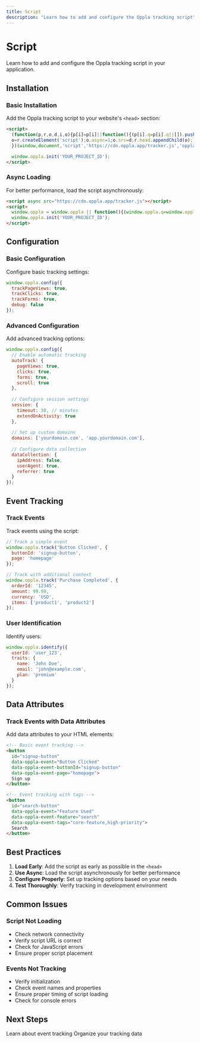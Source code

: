 ```yaml
---
title: Script
description: "Learn how to add and configure the Oppla tracking script"
---
```


# Script

Learn how to add and configure the Oppla tracking script in your application.

## Installation

### Basic Installation

Add the Oppla tracking script to your website's `<head>` section:

```html
<script>
  (function(p,r,o,d,i,o){p[i]=p[i]||function(){(p[i].q=p[i].q||[]).push(arguments)};
  o=r.createElement('script');o.async=1;o.src=d;r.head.appendChild(o);
  })(window,document,'script','https://cdn.oppla.app/tracker.js','oppla');

  window.oppla.init('YOUR_PROJECT_ID');
</script>
```

### Async Loading

For better performance, load the script asynchronously:

```html
<script async src="https://cdn.oppla.app/tracker.js"></script>
<script>
  window.oppla = window.oppla || function(){(window.oppla.q=window.oppla.q||[]).push(arguments)};
  window.oppla.init('YOUR_PROJECT_ID');
</script>
```

## Configuration

### Basic Configuration

Configure basic tracking settings:

```javascript
window.oppla.config({
  trackPageViews: true,
  trackClicks: true,
  trackForms: true,
  debug: false
});
```

### Advanced Configuration

Add advanced tracking options:

```javascript
window.oppla.config({
  // Enable automatic tracking
  autoTrack: {
    pageViews: true,
    clicks: true,
    forms: true,
    scroll: true
  },
  
  // Configure session settings
  session: {
    timeout: 30, // minutes
    extendOnActivity: true
  },
  
  // Set up custom domains
  domains: ['yourdomain.com', 'app.yourdomain.com'],
  
  // Configure data collection
  dataCollection: {
    ipAddress: false,
    userAgent: true,
    referrer: true
  }
});
```

## Event Tracking

### Track Events

Track events using the script:

```javascript
// Track a simple event
window.oppla.track('Button Clicked', {
  buttonId: 'signup-button',
  page: 'homepage'
});

// Track with additional context
window.oppla.track('Purchase Completed', {
  orderId: '12345',
  amount: 99.99,
  currency: 'USD',
  items: ['product1', 'product2']
});
```

### User Identification

Identify users:

```javascript
window.oppla.identify({
  userId: 'user_123',
  traits: {
    name: 'John Doe',
    email: 'john@example.com',
    plan: 'premium'
  }
});
```

## Data Attributes

### Track Events with Data Attributes

Add data attributes to your HTML elements:

```html
<!-- Basic event tracking -->
<button 
  id="signup-button" 
  data-oppla-event="Button Clicked"
  data-oppla-event-buttonId="signup-button"
  data-oppla-event-page="homepage">
  Sign up
</button>

<!-- Event tracking with tags -->
<button 
  id="search-button" 
  data-oppla-event="Feature Used"
  data-oppla-event-feature="search"
  data-oppla-event-tags="core-feature,high-priority">
  Search
</button>
```

## Best Practices

1. **Load Early**: Add the script as early as possible in the `<head>`
2. **Use Async**: Load the script asynchronously for better performance
3. **Configure Properly**: Set up tracking options based on your needs
4. **Test Thoroughly**: Verify tracking in development environment

## Common Issues

### Script Not Loading

- Check network connectivity
- Verify script URL is correct
- Check for JavaScript errors
- Ensure proper script placement

### Events Not Tracking

- Verify initialization
- Check event names and properties
- Ensure proper timing of script loading
- Check for console errors

## Next Steps

<CardGroup cols={2}>
  <Card
    title="Track Events"
    icon="chart-line"
    href="/analytics/track-events"
  >
    Learn about event tracking
  </Card>
  <Card
    title="Data Tags"
    icon="tag"
    href="/analytics/data-tags"
  >
    Organize your tracking data
  </Card>
</CardGroup> 